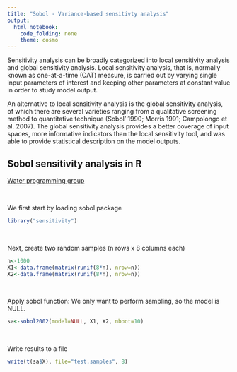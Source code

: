 ```yaml
---
title: "Sobol - Variance-based sensitivty analysis"
output: 
  html_notebook: 
    code_folding: none
    theme: cosmo
---
```


Sensitivity analysis can be broadly categorized into local sensitivity analysis and global sensitivity analysis. Local sensitivity analysis, that is, normally known as one-at-a-time (OAT) measure, is carried out by varying single input parameters of interest and keeping other parameters at constant value in order 
to study model output. 

An alternative to local sensitivity analysis is the global sensitivity analysis, of which there are several varieties ranging from a qualitative screening method to quantitative technique (Sobol’ 1990; Morris 1991; Campolongo et al. 2007).
The global sensitivity analysis provides a better coverage of input spaces, more informative indicators than the local sensitivity tool, and was able to provide statistical description on the model outputs.

## Sobol sensitivity analysis in R
[Water programming group](https://waterprogramming.wordpress.com/2012/09/19/starting-out-with-the-r-sensitivity-package/)

&nbsp;

We first start by loading sobol package
```r
library("sensitivity")
```
&nbsp;

Next, create two random samples (n rows x 8 columns each)
```r
n<-1000
X1<-data.frame(matrix(runif(8*n), nrow=n))
X2<-data.frame(matrix(runif(8*n), nrow=n))
```
&nbsp;

Apply sobol function:
We only want to perform sampling, so the model is NULL.
```r
sa<-sobol2002(model=NULL, X1, X2, nboot=10)
```
&nbsp;

Write results to a file
```r
write(t(sa$X), file="test.samples", 8)
```


